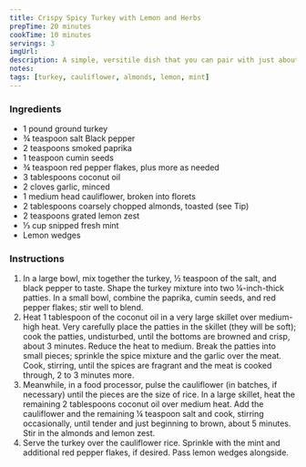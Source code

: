 ```yaml
---
title: Crispy Spicy Turkey with Lemon and Herbs
prepTime: 20 minutes
cookTime: 10 minutes
servings: 3
imgUrl:
description: A simple, versitile dish that you can pair with just about any other side for a dinner or just enjoy on it&#x27;s own
notes:
tags: [turkey, cauliflower, almonds, lemon, mint]
---
```


### Ingredients

- 1 pound ground turkey
- ¾ teaspoon salt Black pepper
- 2 teaspoons smoked paprika
- 1 teaspoon cumin seeds
- ¾ teaspoon red pepper flakes, plus more as needed
- 3 tablespoons coconut oil
- 2 cloves garlic, minced
- 1 medium head cauliflower, broken into florets
- 2 tablespoons coarsely chopped almonds, toasted (see Tip)
- 2 teaspoons grated lemon zest
- ⅓ cup snipped fresh mint
- Lemon wedges

### Instructions

1. In a large bowl, mix together the turkey, ½ teaspoon of the salt, and black pepper to taste. Shape the turkey mixture into two ¼-inch-thick patties. In a small bowl, combine the paprika, cumin seeds, and red pepper flakes; stir well to blend.
1. Heat 1 tablespoon of the coconut oil in a very large skillet over medium-high heat. Very carefully place the patties in the skillet (they will be soft); cook the patties, undisturbed, until the bottoms are browned and crisp, about 3 minutes. Reduce the heat to medium. Break the patties into small pieces; sprinkle the spice mixture and the garlic over the meat. Cook, stirring, until the spices are fragrant and the meat is cooked through, 2 to 3 minutes more.
1. Meanwhile, in a food processor, pulse the cauliflower (in batches, if necessary) until the pieces are the size of rice. In a large skillet, heat the remaining 2 tablespoons coconut oil over medium heat. Add the cauliflower and the remaining ¼ teaspoon salt and cook, stirring occasionally, until tender and just beginning to brown, about 5 minutes. Stir in the almonds and lemon zest.
1. Serve the turkey over the cauliflower rice. Sprinkle with the mint and additional red pepper flakes, if desired. Pass lemon wedges alongside.
